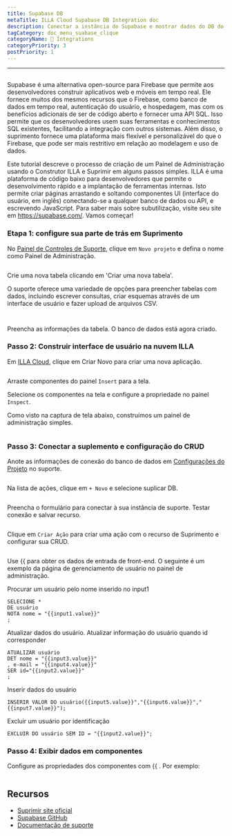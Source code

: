 ```yaml
---
title: Supabase DB
metaTitle: ILLA Cloud Supabase DB Integration doc
description: Conectar a instância do Supabase e mostrar dados do DB do Supabase em componentes
tagCategory: doc_menu_suabase_clique
categoryName: 🔨 Integrations
categoryPriority: 3
postPriority: 1
---
```


* * *

## <Heading hidden>Supabase DB</Heading>

Supabase é uma alternativa open-source para Firebase que permite aos desenvolvedores construir aplicativos web e móveis em tempo real. Ele fornece muitos dos mesmos recursos que o Firebase, como banco de dados em tempo real, autenticação do usuário, e hospedagem, mas com os benefícios adicionais de ser de código aberto e fornecer uma API SQL. Isso permite que os desenvolvedores usem suas ferramentas e conhecimentos SQL existentes, facilitando a integração com outros sistemas. Além disso, o suprimento fornece uma plataforma mais flexível e personalizável do que o Firebase, que pode ser mais restritivo em relação ao modelagem e uso de dados.

Este tutorial descreve o processo de criação de um Painel de Administração usando o Construtor ILLA e Suprimir em alguns passos simples. ILLA é uma plataforma de código baixo para desenvolvedores que permite o desenvolvimento rápido e a implantação de ferramentas internas. Isto permite criar páginas arrastando e soltando componentes UI (interface do usuário, em inglês) conectando-se a qualquer banco de dados ou API, e escrevendo JavaScript. Para saber mais sobre subutilização, visite seu site em <https://supabase.com/>. Vamos começar!

### Etapa 1: configure sua parte de trás em Suprimento

No [Painel de Controles de Suporte](https://app.supabase.com/projects), clique em `Novo projeto` e defina o nome como Painel de Administração.

<img
  src='https://cdn.illacloud.com/official-website/img/docs/assemble/supabase1.png'
  alt=""
/>

Crie uma nova tabela clicando em 'Criar uma nova tabela'.

O suporte oferece uma variedade de opções para preencher tabelas com dados, incluindo escrever consultas, criar esquemas através de um interface de usuário e fazer upload de arquivos CSV.

<img
  src='https://cdn.illacloud.com/official-website/img/docs/assemble/supabase2.png'
  alt=""
/>

<img
  src='https://cdn.illacloud.com/official-website/img/docs/assemble/supabase3.png'
  alt=""
/>

Preencha as informações da tabela. O banco de dados está agora criado.

### Passo 2: Construir interface de usuário na nuvem ILLA

Em [ILLA Cloud](https://cloud.illacloud.com), clique em Criar Novo para criar uma nova aplicação.

<img
  src='https://cdn.illacloud.com/official-website/img/docs/assemble/supabase4.png'
  alt=""
/>

Arraste componentes do painel `Insert` para a tela.

Selecione os componentes na tela e configure a propriedade no painel `Inspect`.

Como visto na captura de tela abaixo, construímos um painel de administração simples.

<img
  src='https://cdn.illacloud.com/official-website/img/docs/assemble/supabase5.png'
  alt=""
/>

### Passo 3: Conectar a suplemento e configuração do CRUD

Anote as informações de conexão do banco de dados em [Configurações do Projeto](https://app.supabase.com/project/hdcfnsxpwwgboqomdrhp/settings/database) no suporte.

<img
  src='https://cdn.illacloud.com/official-website/img/docs/assemble/supabase6.png'
  alt=""
/>

Na lista de ações, clique em `+ Novo` e selecione suplicar DB.

<img
  src='https://cdn.illacloud.com/official-website/img/docs/assemble/supabase7.png'
  alt=""
/>

Preencha o formulário para conectar à sua instância de suporte. Testar conexão e salvar recurso.

<img
  src='https://cdn.illacloud.com/official-website/img/docs/assemble/supabase8.png'
  alt=""
/>

Clique em `Criar Ação` para criar uma ação com o recurso de Suprimento e configurar sua CRUD.

<img
  src='https://cdn.illacloud.com/official-website/img/docs/assemble/supabase9.png'
  alt=""
/>

Use {{ para obter os dados de entrada de front-end. O seguinte é um exemplo da página de gerenciamento de usuário no painel de administração.

Procurar um usuário pelo nome inserido no input1

```
SELECIONE *
DE usuário
NOTA nome = "{{input1.value}}"
;
```

Atualizar dados do usuário. Atualizar informação do usuário quando id corresponder

```
ATUALIZAR usuário
DET nome = "{{input3.value}}"
, e-mail = "{{input4.value}}"
SER id="{{input2.value}}"
;
```

Inserir dados do usuário

```
INSERIR VALOR DO usuário({{input5.value}}","{{input6.value}}","{{input7.value}}");
```

Excluir um usuário por identificação

```
EXCLUIR DO usuário SEM ID = "{{input2.value}}";
```

### Passo 4: Exibir dados em componentes

Configure as propriedades dos componentes com {{ . Por exemplo:

<img
  src='https://cdn.illacloud.com/official-website/img/docs/assemble/supabase10.png'
  alt=""
/>

## Recursos

-   [Suprimir site oficial](https://supabase.com/)
-   [Supabase GitHub](https://github.com/supabase/supabase)
-   [Documentação de suporte](https://supabase.com/docs)
